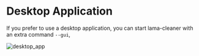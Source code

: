 # Desktop Application

If you prefer to use a desktop application, you can start lama-cleaner with an extra command `--gui`,

![desktop_app](../../public/desktop_app.png)

